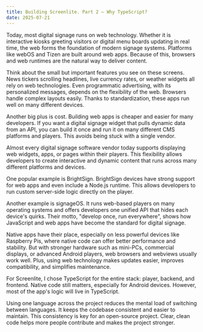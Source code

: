 ```yaml
---
title: Building Screenlite. Part 2 – Why TypeScript?
date: 2025-07-21
---
```

Today, most digital signage runs on web technology. Whether it is interactive kiosks greeting visitors or digital menu boards updating in real time, the web forms the foundation of modern signage systems. Platforms like webOS and Tizen are built around web apps. Because of this, browsers and web runtimes are the natural way to deliver content.

Think about the small but important features you see on these screens. News tickers scrolling headlines, live currency rates, or weather widgets all rely on web technologies. Even programmatic advertising, with its personalized messages, depends on the flexibility of the web. Browsers handle complex layouts easily. Thanks to standardization, these apps run well on many different devices.

Another big plus is cost. Building web apps is cheaper and easier for many developers. If you want a digital signage widget that pulls dynamic data from an API, you can build it once and run it on many different CMS platforms and players. This avoids being stuck with a single vendor.

Almost every digital signage software vendor today supports displaying web widgets, apps, or pages within their players. This flexibility allows developers to create interactive and dynamic content that runs across many different platforms and devices.

One popular example is BrightSign. BrightSign devices have strong support for web apps and even include a Node.js runtime. This allows developers to run custom server-side logic directly on the player.

Another example is signageOS. It runs web-based players on many operating systems and offers developers one unified API that hides each device's quirks. Their motto, "develop once, run everywhere", shows how JavaScript and web apps have become the standard for digital signage.

Native apps have their place, especially on less powerful devices like Raspberry Pis, where native code can offer better performance and stability. But with stronger hardware such as mini-PCs, commercial displays, or advanced Android players, web browsers and webviews usually work well. Plus, using web technology makes updates easier, improves compatibility, and simplifies maintenance.

For Screenlite, I chose TypeScript for the entire stack: player, backend, and frontend. Native code still matters, especially for Android devices. However, most of the app's logic will live in TypeScript.

Using one language across the project reduces the mental load of switching between languages. It keeps the codebase consistent and easier to maintain. This consistency is key for an open-source project. Clear, clean code helps more people contribute and makes the project stronger.
